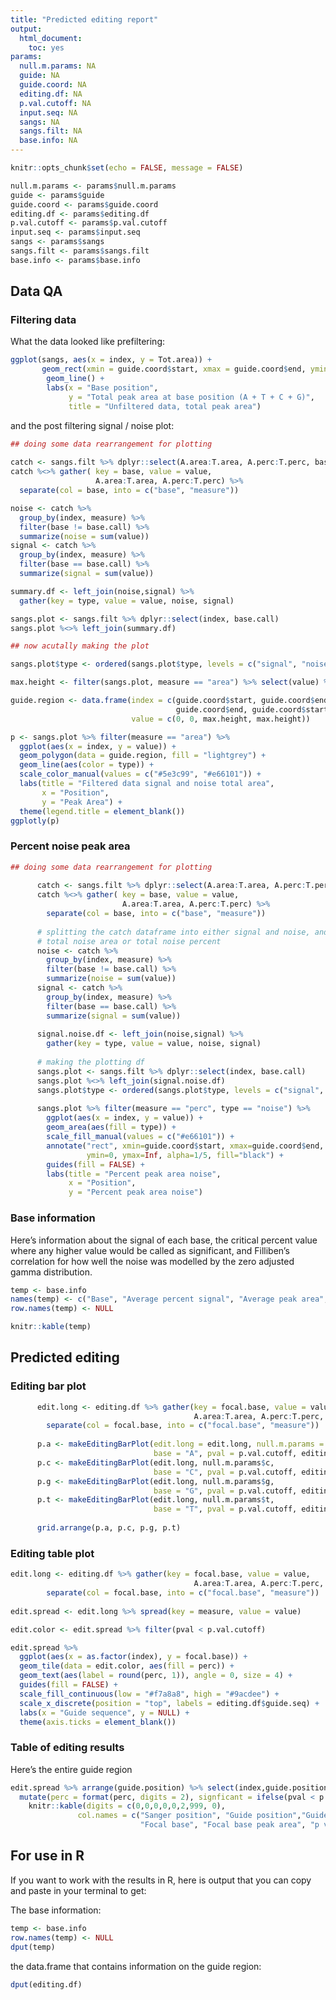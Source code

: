```yaml
---
title: "Predicted editing report"
output: 
  html_document: 
    toc: yes
params:
  null.m.params: NA
  guide: NA
  guide.coord: NA
  editing.df: NA
  p.val.cutoff: NA
  input.seq: NA
  sangs: NA
  sangs.filt: NA
  base.info: NA
---
```


```r
knitr::opts_chunk$set(echo = FALSE, message = FALSE)
```


```r
null.m.params <- params$null.m.params
guide <- params$guide
guide.coord <- params$guide.coord
editing.df <- params$editing.df
p.val.cutoff <- params$p.val.cutoff
input.seq <- params$input.seq
sangs <- params$sangs
sangs.filt <- params$sangs.filt
base.info <- params$base.info
```

## Data QA

### Filtering data

What the data looked like prefiltering:

```r
ggplot(sangs, aes(x = index, y = Tot.area)) +
       geom_rect(xmin = guide.coord$start, xmax = guide.coord$end, ymin = 0, ymax = Inf, fill = "lightgrey") +
        geom_line() +
        labs(x = "Base position",
             y = "Total peak area at base position (A + T + C + G)",
             title = "Unfiltered data, total peak area")
```


and the post filtering signal / noise plot:

```r
## doing some data rearrangement for plotting
      
catch <- sangs.filt %>% dplyr::select(A.area:T.area, A.perc:T.perc, base.call, index)
catch %<>% gather( key = base, value = value,
                   A.area:T.area, A.perc:T.perc) %>%
  separate(col = base, into = c("base", "measure"))

noise <- catch %>% 
  group_by(index, measure) %>% 
  filter(base != base.call) %>%
  summarize(noise = sum(value))
signal <- catch %>%
  group_by(index, measure) %>%
  filter(base == base.call) %>% 
  summarize(signal = sum(value))

summary.df <- left_join(noise,signal) %>%
  gather(key = type, value = value, noise, signal)

sangs.plot <- sangs.filt %>% dplyr::select(index, base.call) 
sangs.plot %<>% left_join(summary.df)

## now acutally making the plot

sangs.plot$type <- ordered(sangs.plot$type, levels = c("signal", "noise"))

max.height <- filter(sangs.plot, measure == "area") %>% select(value) %>% max

guide.region <- data.frame(index = c(guide.coord$start, guide.coord$end,
                                     guide.coord$end, guide.coord$start), 
                           value = c(0, 0, max.height, max.height))

p <- sangs.plot %>% filter(measure == "area") %>%
  ggplot(aes(x = index, y = value)) +
  geom_polygon(data = guide.region, fill = "lightgrey") +
  geom_line(aes(color = type)) +
  scale_color_manual(values = c("#5e3c99", "#e66101")) +  
  labs(title = "Filtered data signal and noise total area",
       x = "Position",
       y = "Peak Area") + 
  theme(legend.title = element_blank())
ggplotly(p)
```


### Percent noise peak area

```r
## doing some data rearrangement for plotting
      
      catch <- sangs.filt %>% dplyr::select(A.area:T.area, A.perc:T.perc, base.call, index)
      catch %<>% gather( key = base, value = value,
                         A.area:T.area, A.perc:T.perc) %>%
        separate(col = base, into = c("base", "measure"))
      
      # splitting the catch dataframe into either signal and noise, and calculating the 
      # total noise area or total noise percent
      noise <- catch %>% 
        group_by(index, measure) %>% 
        filter(base != base.call) %>%
        summarize(noise = sum(value))
      signal <- catch %>%
        group_by(index, measure) %>%
        filter(base == base.call) %>% 
        summarize(signal = sum(value))
      
      signal.noise.df <- left_join(noise,signal) %>%
        gather(key = type, value = value, noise, signal)
      
      # making the plotting df
      sangs.plot <- sangs.filt %>% dplyr::select(index, base.call) 
      sangs.plot %<>% left_join(signal.noise.df)
      sangs.plot$type <- ordered(sangs.plot$type, levels = c("signal", "noise"))
      
      sangs.plot %>% filter(measure == "perc", type == "noise") %>%
        ggplot(aes(x = index, y = value)) +
        geom_area(aes(fill = type)) +
        scale_fill_manual(values = c("#e66101")) + 
        annotate("rect", xmin=guide.coord$start, xmax=guide.coord$end,
                 ymin=0, ymax=Inf, alpha=1/5, fill="black") +
        guides(fill = FALSE) + 
        labs(title = "Percent peak area noise",
             x = "Position",
             y = "Percent peak area noise")
```


### Base information

Here's information about the signal of each base, the critical percent value where any higher value would be called as significant, and Filliben's correlation for how well the noise was modelled by the zero adjusted gamma distribution. 

```r
temp <- base.info
names(temp) <- c("Base", "Average percent signal", "Average peak area",  "Critical percent value", "Fillibens correlation")
row.names(temp) <- NULL

knitr::kable(temp)
```


## Predicted editing 


### Editing bar plot

```r
      edit.long <- editing.df %>% gather(key = focal.base, value = value, 
                                         A.area:T.area, A.perc:T.perc, T.pval:A.pval) %>%
        separate(col = focal.base, into = c("focal.base", "measure"))
      
      p.a <- makeEditingBarPlot(edit.long = edit.long, null.m.params = null.m.params$a,
                                base = "A", pval = p.val.cutoff, editing.df)
      p.c <- makeEditingBarPlot(edit.long, null.m.params$c,
                                base = "C", pval = p.val.cutoff, editing.df)
      p.g <- makeEditingBarPlot(edit.long, null.m.params$g,
                                base = "G", pval = p.val.cutoff, editing.df)
      p.t <- makeEditingBarPlot(edit.long, null.m.params$t,
                                base = "T", pval = p.val.cutoff, editing.df)
      
      grid.arrange(p.a, p.c, p.g, p.t)
```

### Editing table plot

```r
edit.long <- editing.df %>% gather(key = focal.base, value = value, 
                                         A.area:T.area, A.perc:T.perc, T.pval:A.pval) %>%
        separate(col = focal.base, into = c("focal.base", "measure"))
      
edit.spread <- edit.long %>% spread(key = measure, value = value)

edit.color <- edit.spread %>% filter(pval < p.val.cutoff)

edit.spread %>% 
  ggplot(aes(x = as.factor(index), y = focal.base)) + 
  geom_tile(data = edit.color, aes(fill = perc)) + 
  geom_text(aes(label = round(perc, 1)), angle = 0, size = 4) +   
  guides(fill = FALSE) + 
  scale_fill_continuous(low = "#f7a8a8", high = "#9acdee") + 
  scale_x_discrete(position = "top", labels = editing.df$guide.seq) + 
  labs(x = "Guide sequence", y = NULL) + 
  theme(axis.ticks = element_blank())
```


### Table of editing results

<!-- Here are just the positions that showed editing: -->

<!-- ```{r} -->
<!-- options(scipen=999) -->
<!-- edit.spread %>% filter(pval < p.val.cutoff, focal.base != guide.seq) %>% -->
<!--   select(index, guide.position, guide.seq, base.call, focal.base, area, perc, pval) %>%  -->
<!--   knitr::kable(digits = c(0,0,0,0,0,2,999), -->
<!--                col.names = c("Sanger position", "Guide position","Guide sequence", "Sanger base call", -->
<!--                              "Focal base", "Focal base peak area", -->
<!--                              "Focal base percent area", "p value")) -->
<!-- ``` -->

Here's the entire guide region

```r
edit.spread %>% arrange(guide.position) %>% select(index,guide.position, guide.seq, base.call, focal.base, perc, pval) %>% 
  mutate(perc = format(perc, digits = 2), signficant = ifelse(pval < p.val.cutoff, yes = "*", no = "")) %>%
    knitr::kable(digits = c(0,0,0,0,0,2,999, 0),
               col.names = c("Sanger position", "Guide position","Guide sequence", "Sanger base call",
                             "Focal base", "Focal base peak area", "p value", ""))
```





## For use in R

If you want to work with the results in R, here is output that you can copy and paste in your terminal to get:

The base information: 

```r
temp <- base.info
row.names(temp) <- NULL
dput(temp)
```

the data.frame that contains information on the guide region:

```r
dput(editing.df)
```



<!-- #### Debug -->

<!-- If you can see this, it means that Derek didn't comment this out. -->

<!-- ![](http://www.reactiongifs.us/wp-content/uploads/2015/04/nothing_to_see_here_naked_gun.gif) -->

<!-- This is what I loaded in: -->

<!-- ```{r} -->
<!-- str(params) -->
<!-- ``` -->


<!-- ```{r} -->
<!-- sessionInfo() -->
<!-- ``` -->


